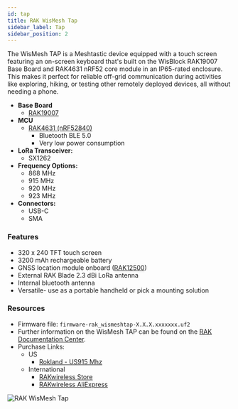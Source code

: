 ```yaml
---
id: tap
title: RAK WisMesh Tap
sidebar_label: Tap
sidebar_position: 2
---
```


The WisMesh TAP is a Meshtastic device equipped with a touch screen featuring an on-screen keyboard that's built on the WisBlock RAK19007 Base Board and RAK4631 nRF52 core module in an IP65-rated enclosure. This makes it perfect for reliable off-grid communication during activities like exploring, hiking, or testing other remotely deployed devices, all without needing a phone.

- **Base Board**
  - [RAK19007](/docs/hardware/devices/rak-wireless/wisblock/base-board?rakbase=RAK19007)
- **MCU**
  - [RAK4631 (nRF52840)](/docs/hardware/devices/rak-wireless/wisblock/core-module?rakcore=RAK4631)
    - Bluetooth BLE 5.0
    - Very low power consumption
- **LoRa Transceiver:**
  - SX1262
- **Frequency Options:**
  - 868 MHz
  - 915 MHz
  - 920 MHz
  - 923 MHz
- **Connectors:**
  - USB-C
  - SMA

### Features

- 320 x 240 TFT touch screen
- 3200 mAh rechargeable battery
- GNSS location module onboard ([RAK12500](/docs/hardware/devices/rak-wireless/wisblock/peripherals?rakmodules=GPS))
- External RAK Blade 2.3 dBi LoRa antenna
- Internal bluetooth antenna
- Versatile- use as a portable handheld or pick a mounting solution

### Resources

- Firmware file: `firmware-rak_wismeshtap-X.X.X.xxxxxxx.uf2`
- Further information on the WisMesh TAP can be found on the [RAK Documentation Center](https://docs.rakwireless.com/product-categories/meshtastic/wismesh-tap/overview/).
- Purchase Links:
  - US
    - [Rokland - US915 Mhz](https://store.rokland.com/products/rakwireless-wismesh-tap-touchscreen-915-mhz-handheld-or-mountable-unit-lora-gps)
  - International
    - [RAKwireless Store](https://store.rakwireless.com/products/wismesh-tap?utm_source=website_partner&utm_medium=referral&utm_campaign=meshtastic_rak_collab)
    - [RAKwireless AliExpress](https://www.aliexpress.com/item/3256808097004202.html?utm_source=website_partner&utm_medium=referral&utm_campaign=meshtastic_rak_collab)
   

![RAK WisMesh Tap](/img/hardware/rak/wismesh-tap.webp)
